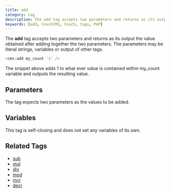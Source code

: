 ```yaml
---
title: add
category: tag
description: The add tag accepts two parameters and returns as its output the value obtained after adding together the two parameters.
keywords: [add, CouchCMS, Couch, tags, PHP]
---
```


The **add** tag accepts two parameters and returns as its output the value obtained after adding together the two parameters.
The parameters may be literal strings, variables or output of other tags.

```php
<cms:add my_count '1' />
```

The snippet above adds 1 to what ever value is contained within my_count variable and outputs the resulting value.

## Parameters

The tag expects two parameters as the values to be added.

## Variables

This tag is self-closing and does not set any variables of its own.

## Related Tags

*   [sub](../sub.html)
*   [mul](../mul.html)
*   [div](../div.html)
*   [mod](../mod.html)
*   [incr](../incr.html)
*   [decr](../decr.html)